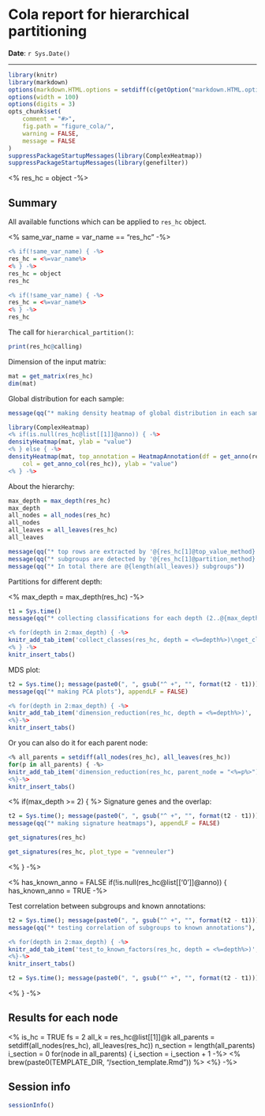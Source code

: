 Cola report for hierarchical partitioning
==================

**Date**: `r Sys.Date()`

----------------------------------------------------------------

<style type='text/css'>
<%
css = paste(readLines(paste0(TEMPLATE_DIR, "/custom.css")), collapse = "\n") -%>
<%= css %>
</style>

```r
library(knitr)
library(markdown)
options(markdown.HTML.options = setdiff(c(getOption("markdown.HTML.options"), "toc"), "base64_images"))
options(width = 100)
options(digits = 3)
opts_chunk$set(
	comment = "#>",
	fig.path = "figure_cola/",
	warning = FALSE,
	message = FALSE
)
suppressPackageStartupMessages(library(ComplexHeatmap))
suppressPackageStartupMessages(library(genefilter))
```

<% res_hc = object -%>

## Summary

All available functions which can be applied to `res_hc` object.

<% same_var_name = var_name == "res_hc" -%>


```r
<% if(!same_var_name) { -%>
res_hc = <%=var_name%>
<% } -%>
res_hc = object
res_hc
```


```r
<% if(!same_var_name) { -%>
res_hc = <%=var_name%>
<% } -%>
res_hc
```

The call for `hierarchical_partition()`:

```r
print(res_hc@calling)
```


Dimension of the input matrix:

```r
mat = get_matrix(res_hc)
dim(mat)
```

Global distribution for each sample:


```r
message(qq("* making density heatmap of global distribution in each sample (@{ncol(mat)} samples)"))
```

```r
library(ComplexHeatmap)
<% if(is.null(res_hc@list[[1]]@anno)) { -%>
densityHeatmap(mat, ylab = "value")
<% } else { -%>
densityHeatmap(mat, top_annotation = HeatmapAnnotation(df = get_anno(res_hc), 
	col = get_anno_col(res_hc)), ylab = "value")
<% } -%>
```

About the hierarchy:


```r
max_depth = max_depth(res_hc)
max_depth
all_nodes = all_nodes(res_hc)
all_nodes
all_leaves = all_leaves(res_hc)
all_leaves
```

```r
message(qq("* top rows are extracted by '@{res_hc[1]@top_value_method}' method"))
message(qq("* subgroups are detected by '@{res_hc[1]@partition_method}' method"))
message(qq("* In total there are @{length(all_leaves)} subgroups"))
```


Partitions for different depth:

<% max_depth = max_depth(res_hc) -%>

```r
t1 = Sys.time()
message(qq("* collecting classifications for each depth (2..@{max_depth})"), appendLF = FALSE)
```

```r
<% for(depth in 2:max_depth) { -%>
knitr_add_tab_item('collect_classes(res_hc, depth = <%=depth%>)\nget_classes(res_hc, depth = <%=depth%>)', 'depth = <%=depth%>')
<% } -%>
knitr_insert_tabs()
```

MDS plot:

```r
t2 = Sys.time(); message(paste0(", ", gsub("^ +", "", format(t2 - t1)))); t1 = Sys.time()
message(qq("* making PCA plots"), appendLF = FALSE)
```

```r
<% for(depth in 2:max_depth) { -%>
knitr_add_tab_item('dimension_reduction(res_hc, depth = <%=depth%>)', 'depth = <%=depth%>')
<%}-%>
knitr_insert_tabs()
```

Or you can also do it for each parent node:

```r
<% all_parents = setdiff(all_nodes(res_hc), all_leaves(res_hc))
for(p in all_parents) { -%>
knitr_add_tab_item('dimension_reduction(res_hc, parent_node = "<%=p%>")', 'parent_node = "<%=p%>"')
<%}-%>
knitr_insert_tabs()
```

<% if(max_depth >= 2) { %>
Signature genes and the overlap:

```r
t2 = Sys.time(); message(paste0(", ", gsub("^ +", "", format(t2 - t1)))); t1 = Sys.time()
message(qq("* making signature heatmaps"), appendLF = FALSE)
```

```r
get_signatures(res_hc)
```

```r
get_signatures(res_hc, plot_type = "venneuler")
```

<% } -%>


<% has_known_anno = FALSE
if(!is.null(res_hc@list[['0']]@anno)) { 
has_known_anno = TRUE -%>

Test correlation between subgroups and known annotations:

```r
t2 = Sys.time(); message(paste0(", ", gsub("^ +", "", format(t2 - t1)))); t1 = Sys.time()
message(qq("* testing correlation of subgroups to known annotations"), appendLF = FALSE)
```

```r
<% for(depth in 2:max_depth) { -%>
knitr_add_tab_item('test_to_known_factors(res_hc, depth = <%=depth%>)', 'depth = <%=depth%>')
<%}-%>
knitr_insert_tabs()
```

```r
t2 = Sys.time(); message(paste0(", ", gsub("^ +", "", format(t2 - t1))));
```

<% } -%>

## Results for each node

<%
is_hc = TRUE
fs = 2
all_k = res_hc@list[[1]]@k
all_parents = setdiff(all_nodes(res_hc), all_leaves(res_hc))
n_section = length(all_parents)
i_section = 0
for(node in all_parents) {
	i_section = i_section + 1 -%>
	<% brew(paste0(TEMPLATE_DIR, "/section_template.Rmd")) %>
<%} -%>

## Session info

```r
sessionInfo()
```
